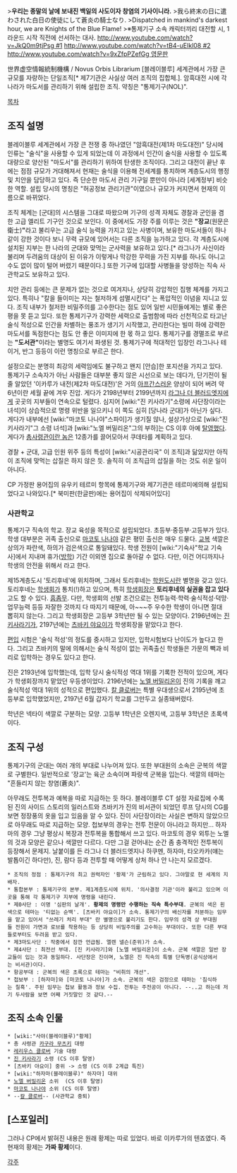 >'''우리는 종말의 날에 보내진 백일의 사도이자 창염의 기사이니라.'''
>我ら終末の日に遣わされた白日の使徒にして蒼炎の騎士なり.
>Dispatched in mankind's darkest﻿ hour, we are Knights of the Blue Flame!
>※통제기구 소속 캐릭터끼리 대전할 시, 1라운드 시작 직전에 선서하는 대사. [[http://www.youtube.com/watch?v=JkQ0m9tjPsg #1]] [[http://www.youtube.com/watch?v=tB4-uEIkl08 #2]] [[http://www.youtube.com/watch?v=9xZfpPZefGg 영문판]]

世界虚空情報統制機構 / Novus Orbis Librarium
[블레이블루] 세계관에서 가장 큰 규모를 자랑하는 단일조직[* 제7기관은 사실상 여러 조직의 집합체.]. 암흑대전 시에 각 나라가 마도서를 관리하기 위해 설립한 조직. 약칭은 "통제기구(NOL)".

[[목차]]

== 조직 설명 ==
블레이블루 세계관에서 가장 큰 전쟁 중 하나였던 "암흑대전(제1차 마도대전)" 당시에 인류는 "술식"을 사용할 수 있게 되었는데 이 과정에서 인간이 술식을 사용할 수 있도록 대량으로 양산된 "마도서"를 관리하기 위하여 탄생한 조직이다. 그리고 대전이 끝난 후에는 점점 규모가 거대해져서 현재는 술식을 이용해 전세계를 통치하며 계층도시의 행정 및 치안을 담당하고 있다. 즉 단순한 마도서 관리 기구일 뿐만이 아니라 [세계정부] 비슷한 역할. 설립 당시의 명칭은 "허공정보 관리기관"이였으나 규모가 커지면서 현재의 이름으로 바뀌었다.

조직 체계는 [군대]의 시스템을 그대로 따왔으며 기구의 성격 자체도 경찰과 군인을 겸한 고급 엘리트 기구인 것으로 보인다. 이 중에서도 가장 주를 이루는 것은 '''"장교'''(원문은 衛士)'''"'''라고 불리우는 고급 술식 능력을 가지고 있는 사병이며, 보유한 마도서들이 하나같이 강한 것이다 보니 무력 규모에 있어서는 다른 조직을 능가하고 있다. 각 계층도시에 설치된 지부는 한 나라의 군대와 맞먹는 군사력을 보유하고 있다.[* 라그나가 사신이라 불리며 두려움의 대상이 된 이유가 이렇게나 막강한 무력을 가진 지부를 하나도 아니고 수도 없이 많이 털어 버렸기 때문이다.] 또한 기구에 입대할 사병들을 양성하는 직속 사관학교도 보유하고 있다. 

치안 관리 등에는 큰 문제가 없는 것으로 여겨지나, 상당히 강압적인 집행 체계를 가지고 있다. 특히나 "칼을 들이미는 자는 철저하게 섬멸시킨다" 는 폭압적인 이념을 지니고 있다. 조직 내부가 철저한 비밀주의를 고수한다는 점도 있어 일반 시민들에게는 별로 좋은 평을 못 듣고 있다. 또한 통제기구가 강력한 세력으로 출범함에 따라 선천적으로 타고난 술식 적성으로 인간을 차별하는 풍조가 생기기 시작했고, 관리한다는 빌미 하에 강력한 마도서를 독점한다는 점도 안 좋은 이미지에 한 몫 하고 있다. 통제기구를 경멸조로 부르는 '''"도서관"'''이라는 별명도 여기서 파생된 것. 통제기구에 적대적인 입장인 라그나나 테이거, 반그 등등이 이런 명칭으로 부르곤 한다.

설정으로는 분명히 최강의 세력임에도 불구하고 왠지 [안습]한 포지션을 가지고 있다. 통제기구 소속자가 아닌 사람들은 대부분 좋지 않은 시선으로 보는 데다가, 단기전이 될 줄 알았던 '이카루가 내전(제2차 마도대전)'은 거의 [[미국-아프가니스탄 전쟁|아프간]]스러운 양상이 되어 버려 약 6년이란 세월 끝에 겨우 진압. 게다가 2198년부터 2199년까지 [[라그나 더 블러드엣지]]에게 곳곳의 지부들이 연속으로 털렸다. 심지어 [wiki:"진 키사라기"소령에 사단장이라는 녀석]이 상습적으로 명령 위반을 일으키니 이 쪽도 심히 [당나라 군대]가 아닌가 싶다. 게다가 내부에선 [wiki:"마코토 나나야"스파이]가 생기질 않나, 설상가상으로 [wiki:"진 키사라기"그 소령 녀석]과 [wiki:"노엘 버밀리온"그의 부하]는 CS 이후 아예 [[탈영]]했다. 게다가 [[카구라 무츠키|총사령관이란 놈]]은 12종가를 끌어모아서 쿠데타를 계획하고 있다.

경찰 + 군대, 고급 인원 위주 등의 특성이 [wiki:"시공관리국" 이 조직]과 닮았지만 아직 이 조직에 맞먹는 삽질은 하지 않은 듯. 솔직히 이 조직급의 삽질을 하는 것도 쉬운 일이 아니다.
   
CP 가정판 용어집의 유우키 테르미 항목에 통제기구와 제7기관은 테르미에의해 설립되었다고 나와있다.[* 북미판(한글판)에는 용어집이 삭제되어있다]

=== 사관학교 ===
통제기구 직속의 학교. 장교 육성을 목적으로 설립되었다. 초등부·중등부·고등부가 있다. 학생 대부분은 귀족 출신으로 [[마코토 나나야]] 같은 평민 출신은 매우 드물다. [[교복]] 색깔은 상의가 파란색, 하의가 검은색으로 통일돼있다. 학생 전원이 [wiki:"기숙사"학교 기숙사]에서 지내며 휴가([[방학]]) 기간 이외엔 집으로 돌아갈 수 없다. 다만, 이건 어디까지나 학생의 안전을 위해서 라고 한다.

제15계층도시 '토리후네'에 위치하며, 그래서 토리후네는 [[학원도시]]란 별명을 갖고 있다. 토리후네는 [[학생회]]가 통치(!)하고 있으며, 특히 [[학생회장]]은 '''토리후네의 실권을 잡고 있다'''고도 할 수 있다. [[흠좀무]]. 다만, 학생회의 선발 조건으로는 전투능력·학력·술식적성·덕망·업무능력 등등 자잘한 것까지 다 따지기 때문에, 아~~~주 우수한 학생이 아니면 절대 뽑히지 않는다. 그리고 학생회장은 고등부 3학년만 될 수 있는 모양이다. 2196년에는 [[진 키사라기]]가, 2197년에는 [[츠바키 야요이]]가 학생회장을 맡았다고 한다.

[[편입]] 시험은 '술식 적성'의 정도를 중시하고 있지만, 입학시험보다 난이도가 높다고 한다. 그리고 츠바키의 말에 의해서는 술식 적성이 없는 귀족출신 학생들은 가문의 빽과 비리로 입학하는 경우도 있다고 한다.

진은 2193년에 입학했는데, 입학 당시 술식적성 역대 1위를 기록한 전적이 있으며, 게다가 학생회장까지 맡았던 우등생이었다. 2196년에는  [[노엘 버밀리온]]이 진의 기록을 깨고 술식적성 역대 1위의 성적으로 편입했다. [[칼 클로버]]는 특별 우대생으로서 2195년에 초등부로 입학했었지만, 2197년 6월 갑자기 학교를 그만두고 실종돼버렸다. 

학년은 넥타이 색깔로 구분하는 모양. 고등부 1학년은 오렌지색, 고등부 3학년은 초록색이다.

== 조직 구성 ==
통제기구의 군대는 여러 개의 부대로 나누어져 있다. 또한 부대원의 소속은 군복의 색깔로 구별한다. 일반적으로 '장교'는 육군 소속이며 파랑색 군복을 입는다. 색깔의 테마는 "흔들리지 않는 창염(蒼炎)".

아무래도 전투복과 예복을 따로 지급하는 듯 하다. 블레이블루 CT 설정 자료집에 수록된 진의 사이드 스토리의 일러스트와 츠바키가 진의 비서관이 되었던 루프 당시의 CG를 보면 정장풍의 옷을 입고 있음을 알 수 있다. 진이 사단장이라는 사실은 변하지 않았으므로 아무래도 따로 지급하는 모양. 첩보부의 경우는 전투 전문이 아니라고 하지만... 하자마의 경우 그냥 평상시 복장과 전투복을 통합해서 쓰고 있다. 마코토의 경우 외투는 노엘의 것과 모양은 같으나 색깔만 다르다. 다만 그걸 걷어내는 순간 좀 충격적인 전투복이 등장해서 문제지. 날붙이를 든 라그나 더 블러드엣지나 하쿠멘, 하자마, 타오카카(얘는 발톱이긴 하다만), 진, 람다 등과 전투할 때 어떻게 상처 하나 안 나는지 모르겠다.
 
 * 조직의 정점 : 통제기구의 최고 권력자인 '황제'가 군림하고 있다. 그야말로 현 세계의 지배자.
 * 통합본부 : 통제기구의 본부. 제1계층도시에 위치. '의사결정 기관'이라 불리고 있으며 이곳을 통해 각 통제기구 지부에 명령을 내린다.
 * 제0사단 : 이명 '심판의 날개'. '''황제의 명령만 수행하는 직속 특수부대'''. 군복의 색은 흰색으로 테마는 '티없는 순백'. [츠바키 야요이]가 소속. 통제기구의 배신자를 처분하는 임무을 맡고 있어서 "쓰레기 처리 부대" 란 별명으로 불리기도 한다. 임무의 성격 상 부대원들 전원이 가면과 로브를 착용하는 등 상당히 비밀주의를 고수하는 부대이다. 또한 다른 부대들로부터도 두려움 받고 있다. 
 * 제3마도사단 : 작중에서 잠깐 언급됨. 엘렌 넬슨(준위)가 소속.
 * 제4사단 : 최전선 부대. [진 키사라기]와 [노엘 버밀리온]이 소속. 군복 색깔은 일반 장교들이 입는 것과 동일하다. 사단장은 진이며, 노엘은 진 직속의 특별 단독병(공식상에서는 비서관)이다.
 * 항공부대 : 군복의 색은 초록으로 테마는 "비취의 개선".
 * 첩보부 : [하자마]와 [마코토 나나야]가 소속. 군복의 색은 검정으로 테마는 '침식하는 칠흑'. 주된 임무는 첩보 활동과 정보 수집. 전투는 주전공이 아니다. --..고 하는데 저기 두사람을 보면 어째 거짓말인 것 같다.--

== 조직 소속 인물 ==
 * [wiki:"사야(블레이블루)"황제]
 * 총 사령관 [[카구라 무츠키]] 대령
 * [[레리우스 클로버]] 기술 대령
 * [[진 키사라기]] 소령 (CS 이후 탈영)
 * [츠바키 야요이] 중위 -> 소령 (CS 이후 2계급 특진)
 * [wiki:"하자마(블레이블루)" 하자마] 대위 
 * [[노엘 버밀리온]] 소위  (CS 이후 탈영)
 * [[마코토 나나야]] 소위 (CS 이후 탈영)
 * --[[칼 클로버]]-- (사관학교 중퇴)

== [스포일러] ==
그러나 CP에서 밝혀진 내용은 원래 황제는 따로 있었다. 바로 이카루가의 텐죠였다. 즉 현재의 황제는 '''가짜 황제'''이다.

[[각주]]
